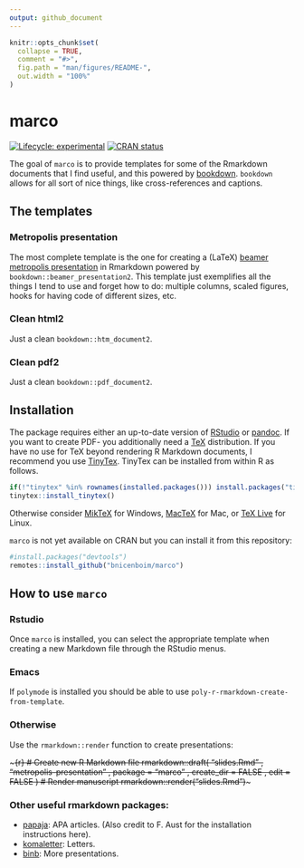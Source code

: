 ```yaml
---
output: github_document
---
```


<!-- README.md is generated from README.Rmd. Please edit that file -->

```r
knitr::opts_chunk$set(
  collapse = TRUE,
  comment = "#>",
  fig.path = "man/figures/README-",
  out.width = "100%"
)
```

# marco

<!-- badges: start -->
[![Lifecycle: experimental](https://img.shields.io/badge/lifecycle-experimental-orange.svg)](https://www.tidyverse.org/lifecycle/#experimental)
[![CRAN status](https://www.r-pkg.org/badges/version/simplermd)](https://CRAN.R-project.org/package=simplermd)
<!-- badges: end -->

The goal of `marco` is to provide templates for some of the Rmarkdown documents that I find useful, and this powered by [bookdown](https://bookdown.org/yihui/bookdown/). `bookdown` allows for all sort of nice things, like cross-references and captions.

## The templates


### Metropolis presentation

The most complete template is the one for creating a (LaTeX) [beamer metropolis presentation](https://github.com/matze/mtheme) in Rmarkdown powered by `bookdown::beamer_presentation2`. This template just exemplifies all the things I tend to use and forget how to do: multiple columns, scaled figures, hooks for having code of different sizes, etc.

### Clean html2
Just a clean `bookdown::htm_document2`.

### Clean pdf2
Just a clean `bookdown::pdf_document2`.


## Installation

The package requires either an up-to-date version of [RStudio](http://www.rstudio.com/) or [pandoc](http://johnmacfarlane.net/pandoc/).
If you want to create PDF-  you additionally need a [TeX](http://de.wikipedia.org/wiki/TeX) distribution. If you have no use for TeX beyond rendering R Markdown documents, I recommend you use [TinyTex](https://yihui.name/tinytex/).
TinyTex can be installed from within R as follows.

```r
if(!"tinytex" %in% rownames(installed.packages())) install.packages("tinytex")
tinytex::install_tinytex()
```

Otherwise consider [MikTeX](http://miktex.org/) for Windows, [MacTeX](https://tug.org/mactex/) for Mac, or [TeX Live](http://www.tug.org/texlive/) for Linux.

`marco` is not yet available on CRAN but you can install it from this repository:

``` r
#install.packages("devtools")
remotes::install_github("bnicenboim/marco")
```

## How to use `marco`

### Rstudio
Once `marco` is installed, you can select the appropriate template when creating a new Markdown file through the RStudio menus.

### Emacs

If `polymode` is installed you should be able to use `poly-r-rmarkdown-create-from-template`.

### Otherwise

Use the `rmarkdown::render` function to create presentations:

~~~{r}
# Create new R Markdown file
rmarkdown::draft(
  "slides.Rmd"
  , "metropolis-presentation"
  , package = "marco"
  , create_dir = FALSE
  , edit = FALSE
)
# Render manuscript
rmarkdown::render("slides.Rmd")
~~~

### Other useful rmarkdown packages:
- [papaja](https://github.com/crsh/papaja): APA articles. (Also credit to F. Aust for the installation instructions here).
- [komaletter](https://github.com/rnuske/komaletter): Letters.
- [binb](https://github.com/eddelbuettel/binb): More presentations. 
